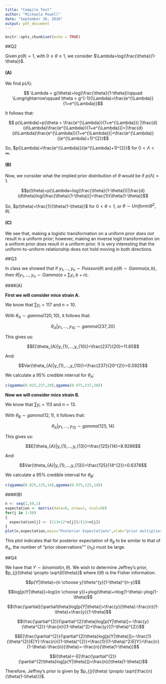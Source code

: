 ```yaml
---
title: "Compile Test"
author: "Michaela Powell"
date: "September 26, 2016"
output: pdf_document
---
```


```r
knitr::opts_chunk$set(echo = TRUE)
```

##Q2

Given $p(\theta)=1$, with $0 \leq \theta \leq 1$, we consider $\Lambda=log(\frac{\theta}{1-\theta})$.

\vspace{4mm}

#### (A)

\vspace{2mm}

We find $p(\Lambda)$:


$$ \Lambda = g(\theta)=log(\frac{\theta}{1-\theta})\qquad \Longrightarrow\qquad \theta = g^{-1}(\Lambda)=\frac{e^{\Lambda}}{1+e^{\Lambda}}$$

It follows that:

$$ p(\Lambda)=p(\theta = \frac{e^{\Lambda}}{1+e^{\Lambda}})
|\frac{d}{d\Lambda}\frac{e^{\Lambda}}{1+e^{\Lambda}}|=|\frac{d}{d\Lambda}\frac{e^{\Lambda}}{1+e^{\Lambda}}|=\frac{e^{\Lambda}}{(e^{\Lambda}+1)^{2}}$$

So, $p(\Lambda)=\frac{e^{\Lambda}}{(e^{\Lambda}+1)^{2}}$ for $0<\Lambda<\infty$.

\vspace{4mm}

#### (B)

\vspace{2mm}

Now, we consider what the implied prior distribution of $\theta$ would be if $p(\Lambda) \propto 1$.

$$p(\theta)=p(\Lambda=log(\frac{\theta}{1-\theta}))|\frac{d}{d\theta}log(\frac{\theta}{1-\theta})|=\frac{1}{\theta(1-\theta)}$$

So, $p(\theta)=\frac{1}{\theta(1-\theta)}$ for $0<\theta<1$, or $\theta \sim Uniform(\theta^{2},\theta)$.

\vspace{4mm}

#### (C)

\vspace{2mm}

We see that, making a logistic transformation on a uniform prior _does not_ result in a uniform prior; however, making an inverse logit transformation on a uniform prior _does_ result in a uniform prior.  It is very interesting that the uniform-to-uniform relationship does not hold moving in both directions.    


\vspace{8mm}

##Q3

In class we showed that if $y_{1},...,y_{n} \sim Poisson(\theta)$ and $p(\theta) \sim Gamma(a,b)$, then $\theta|y_{1},...,y_{n} \sim Gamma(a+\sum{y_{i}},b+n)$.

####(A)

\vspace{2mm}

__First we will consider mice strain A.__

\vspace{4mm}

We know that $\sum{y_{i}}=117$ and $n=10$.  

\vspace{4mm}

With $\theta_{A} \sim gamma(120,10)$, it follows that:

$$\theta_{A}|y_{1},...,y_{10} \sim gamma(237,20)$$

This gives us:

$$E[\theta_{A}|y_{1},...,y_{10}]=\frac{237}{20}=11.85$$

And:

$$Var(\theta_{A}|y_{1},...,y_{10})=\frac{237}{20^{2}}=0.5925$$

We calculate a 95% credible interval for $\theta_{A}$:

```r
c(qgamma(0.025,237,20),qgamma(0.975,237,20))

```

\vspace{4mm}

__Now we will consider mice strain B.__

\vspace{4mm}

We know that $\sum{y_{i}}=113$ and $n=13$.  

\vspace{4mm}

With $\theta_{B} \sim gamma(12,1)$, it follows that:

$$\theta_{A}|y_{1},...,y_{13} \sim gamma(125,14)$$

This gives us:

$$E[\theta_{A}|y_{1},...,y_{13}]=\frac{125}{14}=8.9286$$

And:

$$Var(\theta_{A}|y_{1},...,y_{13})=\frac{125}{14^{2}}=0.6378$$

We calculate a 95% credible interval for $\theta_{B}$:

```r
c(qgamma(0.025,125,14),qgamma(0.975,125,14))

```

\vspace{4mm}

####(B)

\vspace{2mm}

```r
n <- seq(1,50,1)
expectation <- matrix(data=0, nrow=1, ncol=50)
for(j in 1:50)
{
  expectation[j] <- (113+12*n[j])/(13+n[j])
}
plot(n,expectation,main="Posterior Expectations",xlab="prior multiplier",ylab="expectation")
```

This plot indicates that for posterior expectation of $\theta_{B}$ to be similar to that of $\theta_{A}$, the number of "prior observations"" $(n_{0})$ must be large.

\vspace{8mm}

##Q4

We have that $Y \sim binomial(n,\theta)$.  We wish to determine Jeffrey's prior, $p_{j}(\theta) \propto \sqrt{I(\theta)}$ where $I(\theta)$ is the Fisher information.

$$p(Y|\theta)={n \choose y}\theta^{y}(1-\theta)^{n-y}$$

$$log[p(Y|\theta)]=log({n \choose y})+ylog(\theta)+nlog(1-\theta)-ylog(1-\theta)$$

$$\frac{\partial}{\partial\theta}log[p(Y|\theta)]=\frac{y}{\theta}-\frac{n}{1-\theta}+\frac{y}{1-\theta}$$

$$\frac{\partial^{2}}{\partial^{2}\theta}log[p(Y|\theta)]=-\frac{y}{\theta^{2}}-\frac{n}{(1-\theta)^2}+\frac{y}{(1-\theta)^{2}}$$

$$E[\frac{\partial^{2}}{\partial^{2}\theta}log[p(Y|\theta)]]=-\frac{1}{\theta^{2}}E[Y]-\frac{n}{(1-\theta)^{2}}+\frac{1}{(1-\theta)^2}E[Y]=\frac{n}{1-\theta}-\frac{n}{\theta}=-\frac{n}{\theta(1-\theta)}$$

$$I(\theta)=-E[\frac{\partial^{2}}{\partial^{2}\theta}log[p(Y|\theta)]]=\frac{n}{\theta(1-\theta)}$$

\vspace{2mm}

Therefore, Jeffrey's prior is given by $p_{j}(\theta) \propto \sqrt{\frac{n}{\theta(1-\theta)}}$.


